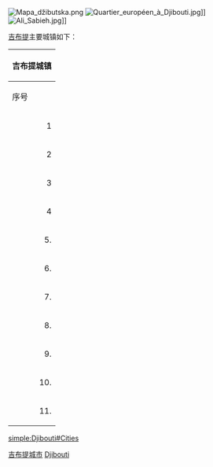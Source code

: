 [[Image:Mapa_džibutska.png|thumb]]
[[File:Quartier_européen_à_Djibouti.jpg|thumb]]]]
[[File:Ali_Sabieh.jpg|thumb]]]]

[[吉布提|吉布提]]主要城镇如下：

{| class="wikitable"   
|-
!colspan="7" | 吉布提城镇
|-
!rowspan="2" | 序号 !! colspan="2" | '''城市''' !! rowspan="2" | 人口 !! rowspan="2" | 所属地区
|-
! 译名 !! 阿拉伯语 
|-----
|align="right" | 1 || [[吉布地市|吉布地市]] || align="right" | جيبوتي || align="right" | 623,891 || [[吉布地市|吉布地市]]
|-----
|align="right" | 2 || [[阿里萨比耶|阿里萨比耶]] || align="right" | على صبيح|| align="right" | 40,074 || [[阿里萨比耶区|阿里萨比耶区]]
|-----
|align="right" | 3 || [[塔朱拉|塔朱拉]] || align="right" | تاجورة || align="right" | 22,193 || [[塔朱拉州|塔朱拉州]]
|-----
|align="right" | 4 || [[奧博克|奧博克]] || align="right" | أوبوك || align="right" | 17,776 || [[奧博克州|奧博克州]]
|-----
|align="right" | 5. || [[迪基勒|迪基勒]] || align="right" | دخيل || align="right" | 12,043 || [[迪基勒区|迪基勒区]]
|-----
|align="right" | 6. || [[阿爾塔_(吉布提)|阿爾塔]] || align="right" | ارتا || align="right" | 6,025 || [[阿爾塔州_(吉布提)|阿爾塔州]]
|-----
|align="right" | 7. || [[Holhol|Holhol]] || align="right" | هلهول || align="right" | 3,519 || [[阿里薩比州|阿里薩比州]]
|-----
|align="right" | 8. || [[Dorra|Dorra]] || align="right" | درة || align="right" | 1,873 || [[塔朱拉州|塔朱拉州]]
|-----
|align="right" | 9. || [[Galafi|Galafi]] || align="right" | غالافي || align="right" | 1,849 || [[迪基爾州|迪基爾州]]
|-----
|align="right" | 10. || [[Loyada|Loyada]] || align="right" | لويادا || align="right" | 1,646 || [[阿爾塔州_(吉布提)|阿爾塔州]]
|-----
|align="right" | 11. || [[Alaili_Dadda|Alaili Dadda]] || align="right" | علايلي دادا || align="right" | 1,456 || [[奧博克州|奧博克州]]
|}

{{非洲题目|城市列表}}
[[Category:吉布提城市|]]
[[Category:非洲城市列表|Djibouti]]

[[simple:Djibouti#Cities|simple:Djibouti#Cities]]